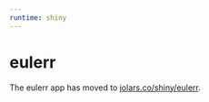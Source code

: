 ```yaml
---
runtime: shiny
---
```


# eulerr

The eulerr app has moved to [jolars.co/shiny/eulerr](http://jolars.co/shiny/eulerr).
